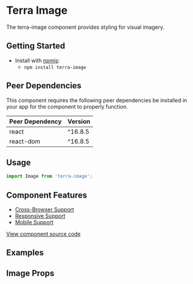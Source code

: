 


<Badge />

# Terra Image

The terra-image component provides styling for visual imagery.

## Getting Started

- Install with [npmjs](https://www.npmjs.com):
  - `npm install terra-image`

<!-- AUTO-GENERATED-CONTENT:START Peer Dependencies -->
## Peer Dependencies

This component requires the following peer dependencies be installed in your app for the component to properly function.

| Peer Dependency | Version |
|-|-|
| react | ^16.8.5 |
| react-dom | ^16.8.5 |

<!-- AUTO-GENERATED-CONTENT:END -->

## Usage

```jsx
import Image from 'terra-image';
```

## Component Features
* [Cross-Browser Support](https://engineering.cerner.com/terra-ui/contributing/terra-ui/component-standards#cross-browser-support)
* [Responsive Support](https://engineering.cerner.com/terra-ui/contributing/terra-ui/component-standards#responsive-support)
* [Mobile Support](https://engineering.cerner.com/terra-ui/contributing/terra-ui/component-standards#mobile-support)

[View component source code](https://github.com/cerner/terra-core/tree/master/packages/terra-image)

## Examples
<ImageDefault />
<ImageFit />

## Image Props
<ImagePropsTable />
